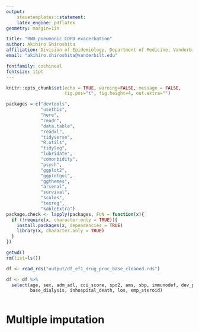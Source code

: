 ```yaml
---
output: 
    stevetemplates::statement:
    latex_engine: pdflatex
geometry: margin=1in

title: "RWD pneumonic COPD exacerbation"
author: Akihiro Shiroshita
affiliation: Division of Epidemiology, Department of Medicine, Vanderbilt University School of Medicine
email: "akihiro.shiroshita@vanderbilt.edu"

fontfamily: cochineal
fontsize: 11pt
---
```


```r

knitr::opts_chunk$set(echo = TRUE, warning=FALSE, message = FALSE,
                      fig.pos="t", fig.height=4, out.extra="")

packages = c("devtools",
             "usethis",
             "here",
             "readr",
             "data.table",
             "readxl",
             "tidyverse",
             "R.utils",
             "tidylog",
             "lubridate",
             "comorbidity",
             "psych",
             "ggplot2",
             "ggplotgui",
             "ggthemes",
             "arsenal",
             "survival",
             "scales",
             "texreg",
             "kableExtra")
package.check <- lapply(packages, FUN = function(x){
  if (!require(x, character.only = TRUE)){
    install.packages(x, dependencies = TRUE)
    library(x, character.only = TRUE)
  }
})

getwd()
rm(list=ls())

df <- read_rds("output/df_ef1_drug_proc_base_cleaned.rds")

df <- df %>% 
  select(age, sex, adm_adl, cci_score, spo2, ams, sbp, immunodef, dev_place, emp_abx,
         base_dialysis, inhospital_death, los, emp_steroid)
  
```

# Multiple imputation       

```r

```
